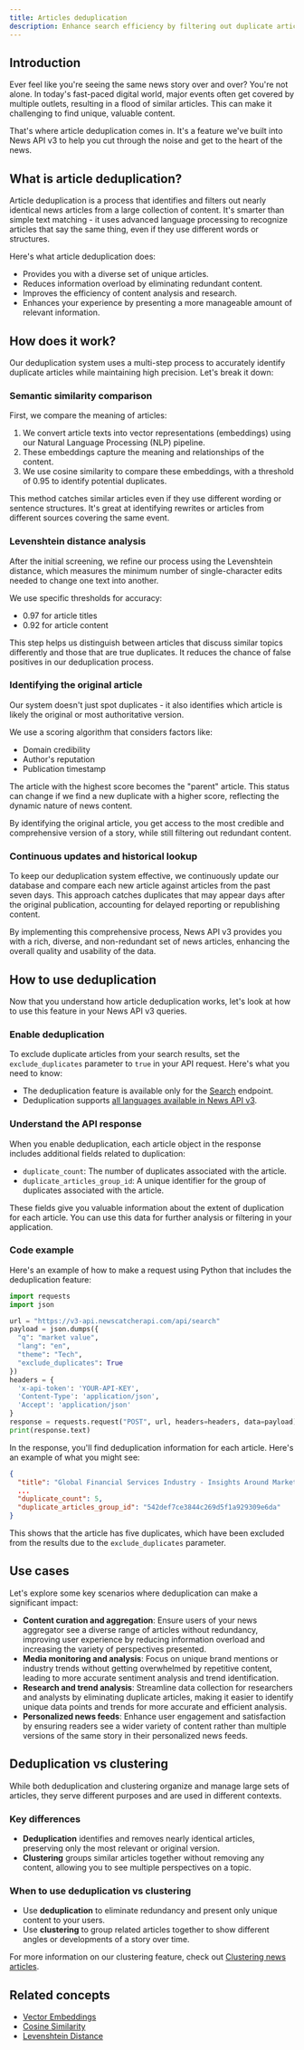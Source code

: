 ```yaml
---
title: Articles deduplication
description: Enhance search efficiency by filtering out duplicate articles.
---
```


## Introduction

Ever feel like you're seeing the same news story over and over? You're not
alone. In today's fast-paced digital world, major events often get covered by
multiple outlets, resulting in a flood of similar articles. This can make it
challenging to find unique, valuable content.

That's where article deduplication comes in. It's a feature we've built into
News API v3 to help you cut through the noise and get to the heart of the news.

## What is article deduplication?

Article deduplication is a process that identifies and filters out nearly
identical news articles from a large collection of content. It's smarter than
simple text matching - it uses advanced language processing to recognize
articles that say the same thing, even if they use different words or
structures.

Here's what article deduplication does:

- Provides you with a diverse set of unique articles.
- Reduces information overload by eliminating redundant content.
- Improves the efficiency of content analysis and research.
- Enhances your experience by presenting a more manageable amount of relevant
  information.

## How does it work?

Our deduplication system uses a multi-step process to accurately identify
duplicate articles while maintaining high precision. Let's break it down:

### Semantic similarity comparison

First, we compare the meaning of articles:

1. We convert article texts into vector representations (embeddings) using our
   Natural Language Processing (NLP) pipeline.
2. These embeddings capture the meaning and relationships of the content.
3. We use cosine similarity to compare these embeddings, with a threshold of
   0.95 to identify potential duplicates.

This method catches similar articles even if they use different wording or
sentence structures. It's great at identifying rewrites or articles from
different sources covering the same event.

### Levenshtein distance analysis

After the initial screening, we refine our process using the Levenshtein
distance, which measures the minimum number of single-character edits needed to
change one text into another.

We use specific thresholds for accuracy:

- 0.97 for article titles
- 0.92 for article content

This step helps us distinguish between articles that discuss similar topics
differently and those that are true duplicates. It reduces the chance of false
positives in our deduplication process.

### Identifying the original article

Our system doesn't just spot duplicates - it also identifies which article is
likely the original or most authoritative version.

We use a scoring algorithm that considers factors like:

- Domain credibility
- Author's reputation
- Publication timestamp

The article with the highest score becomes the "parent" article. This status can
change if we find a new duplicate with a higher score, reflecting the dynamic
nature of news content.

By identifying the original article, you get access to the most credible and
comprehensive version of a story, while still filtering out redundant content.

### Continuous updates and historical lookup

To keep our deduplication system effective, we continuously update our database
and compare each new article against articles from the past seven days. This
approach catches duplicates that may appear days after the original publication,
accounting for delayed reporting or republishing content.

By implementing this comprehensive process, News API v3 provides you with a
rich, diverse, and non-redundant set of news articles, enhancing the overall
quality and usability of the data.

## How to use deduplication

Now that you understand how article deduplication works, let's look at how to
use this feature in your News API v3 queries.

### Enable deduplication

To exclude duplicate articles from your search results, set the
`exclude_duplicates` parameter to `true` in your API request. Here's what you
need to know:

- The deduplication feature is available only for the
  [Search](/v3/api-reference/endpoints/search/search-articles-get) endpoint.
- Deduplication supports
  [all languages available in News API v3](/v3/api-reference/overview/enumerated-parameters#language-lang-and-not-lang).

### Understand the API response

When you enable deduplication, each article object in the response includes
additional fields related to duplication:

- `duplicate_count`: The number of duplicates associated with the article.
- `duplicate_articles_group_id`: A unique identifier for the group of duplicates
  associated with the article.

These fields give you valuable information about the extent of duplication for
each article. You can use this data for further analysis or filtering in your
application.

### Code example

Here's an example of how to make a request using Python that includes the
deduplication feature:

```python request.py
import requests
import json

url = "https://v3-api.newscatcherapi.com/api/search"
payload = json.dumps({
  "q": "market value",
  "lang": "en",
  "theme": "Tech",
  "exclude_duplicates": True
})
headers = {
  'x-api-token': 'YOUR-API-KEY',
  'Content-Type': 'application/json',
  'Accept': 'application/json'
}
response = requests.request("POST", url, headers=headers, data=payload)
print(response.text)
```

In the response, you'll find deduplication information for each article. Here's
an example of what you might see:

```json response.json
{
  "title": "Global Financial Services Industry - Insights Around Market Size, Key Trends And Forecast, 2024: Grand View Research, Inc.",
  ...
  "duplicate_count": 5,
  "duplicate_articles_group_id": "542def7ce3844c269d5f1a929309e6da"
}
```

This shows that the article has five duplicates, which have been excluded from
the results due to the `exclude_duplicates` parameter.

## Use cases

Let's explore some key scenarios where deduplication can make a significant
impact:

- **Content curation and aggregation**: Ensure users of your news aggregator see
  a diverse range of articles without redundancy, improving user experience by
  reducing information overload and increasing the variety of perspectives
  presented.
- **Media monitoring and analysis**: Focus on unique brand mentions or industry
  trends without getting overwhelmed by repetitive content, leading to more
  accurate sentiment analysis and trend identification.
- **Research and trend analysis**: Streamline data collection for researchers
  and analysts by eliminating duplicate articles, making it easier to identify
  unique data points and trends for more accurate and efficient analysis.
- **Personalized news feeds**: Enhance user engagement and satisfaction by
  ensuring readers see a wider variety of content rather than multiple versions
  of the same story in their personalized news feeds.

## Deduplication vs clustering

While both deduplication and clustering organize and manage large sets of
articles, they serve different purposes and are used in different contexts.

### Key differences

- **Deduplication** identifies and removes nearly identical articles, preserving
  only the most relevant or original version.
- **Clustering** groups similar articles together without removing any content,
  allowing you to see multiple perspectives on a topic.

### When to use deduplication vs clustering

- Use **deduplication** to eliminate redundancy and present only unique content
  to your users.
- Use **clustering** to group related articles together to show different angles
  or developments of a story over time.

For more information on our clustering feature, check out
[Clustering news articles](/v3/documentation/guides-and-concepts/clustering-news-articles).

## Related concepts

- [Vector Embeddings](https://www.elastic.co/what-is/vector-embedding)
- [Cosine Similarity](https://en.wikipedia.org/wiki/Cosine_similarity)
- [Levenshtein Distance](https://en.wikipedia.org/wiki/Levenshtein_distance)
